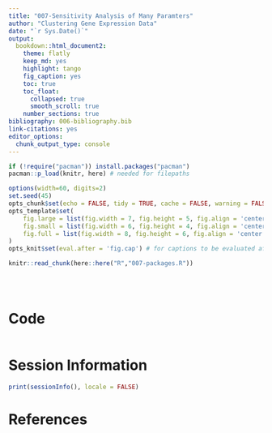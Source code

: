 ```yaml
---
title: "007-Sensitivity Analysis of Many Paramters"
author: "Clustering Gene Expression Data"
date: "`r Sys.Date()`"
output:
  bookdown::html_document2:
    theme: flatly
    keep_md: yes
    highlight: tango
    fig_caption: yes
    toc: true
    toc_float:
      collapsed: true
      smooth_scroll: true
    number_sections: true
bibliography: 006-bibliography.bib
link-citations: yes
editor_options: 
  chunk_output_type: console
---
```


```r
if (!require("pacman")) install.packages("pacman")
pacman::p_load(knitr, here) # needed for filepaths

options(width=60, digits=2)
set.seed(45)
opts_chunk$set(echo = FALSE, tidy = TRUE, cache = FALSE, warning = FALSE, message = FALSE)
opts_template$set(
    fig.large = list(fig.width = 7, fig.height = 5, fig.align = 'center', fig.pos = 'H'),
    fig.small = list(fig.width = 6, fig.height = 4, fig.align = 'center', fig.pos = 'H'),
    fig.full = list(fig.width = 8, fig.height = 6, fig.align = 'center', fig.pos = 'H')
)
opts_knit$set(eval.after = 'fig.cap') # for captions to be evaluated after R objects are available 

knitr::read_chunk(here::here("R","007-packages.R"))
```


```r
```





<br>


# Code {-}

```r
```

# Session Information

```r
print(sessionInfo(), locale = FALSE)
```


# References

